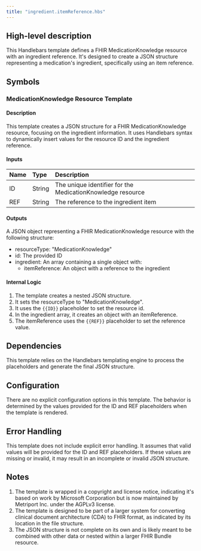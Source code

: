 ```yaml
---
title: "ingredient.itemReference.hbs"
---
```


## High-level description
This Handlebars template defines a FHIR MedicationKnowledge resource with an ingredient reference. It's designed to create a JSON structure representing a medication's ingredient, specifically using an item reference.

## Symbols

### MedicationKnowledge Resource Template
#### Description
This template creates a JSON structure for a FHIR MedicationKnowledge resource, focusing on the ingredient information. It uses Handlebars syntax to dynamically insert values for the resource ID and the ingredient reference.

#### Inputs
| Name | Type | Description |
|:-----|:-----|:------------|
| ID   | String | The unique identifier for the MedicationKnowledge resource |
| REF  | String | The reference to the ingredient item |

#### Outputs
A JSON object representing a FHIR MedicationKnowledge resource with the following structure:
- resourceType: "MedicationKnowledge"
- id: The provided ID
- ingredient: An array containing a single object with:
  - itemReference: An object with a reference to the ingredient

#### Internal Logic
1. The template creates a nested JSON structure.
2. It sets the resourceType to "MedicationKnowledge".
3. It uses the `{{ID}}` placeholder to set the resource id.
4. In the ingredient array, it creates an object with an itemReference.
5. The itemReference uses the `{{REF}}` placeholder to set the reference value.

## Dependencies
This template relies on the Handlebars templating engine to process the placeholders and generate the final JSON structure.

## Configuration
There are no explicit configuration options in this template. The behavior is determined by the values provided for the ID and REF placeholders when the template is rendered.

## Error Handling
This template does not include explicit error handling. It assumes that valid values will be provided for the ID and REF placeholders. If these values are missing or invalid, it may result in an incomplete or invalid JSON structure.

## Notes
1. The template is wrapped in a copyright and license notice, indicating it's based on work by Microsoft Corporation but is now maintained by Metriport Inc. under the AGPLv3 license.
2. The template is designed to be part of a larger system for converting clinical document architecture (CDA) to FHIR format, as indicated by its location in the file structure.
3. The JSON structure is not complete on its own and is likely meant to be combined with other data or nested within a larger FHIR Bundle resource.